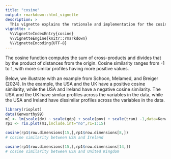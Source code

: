```yaml
---
title: "cosine"
output: rmarkdown::html_vignette
description: >
  This vignette explains the rationale and implementation for the cosine function.
vignette: >
  %\VignetteIndexEntry{cosine}
  %\VignetteEngine{knitr::rmarkdown}
  %\VignetteEncoding{UTF-8}
---
```


The cosine function computes the sum of cross-products and divides that by the product of distances from the origin. Cosine similarity ranges from -1 to 1, with more similar profiles having more positive values.  

Below, we illustrate with an example from Schoon, Melamed, and Breiger (2024). In the example, the USA and the UK have a positive cosine similarity, while the USA and Ireland have a negative cosine similarity. The USA and the UK have similar profiles across the variables in the data, while the USA and Ireland have dissimilar profiles across the variables in the data. 
```r
library(rioplot)
data(Kenworthy99)
m1 <- lm(scale(dv) ~ scale(gdp) + scale(pov) + scale(tran) -1,data=Kenworthy99)
rp1 <- rio.plot(m1,include.int="no",r1=1:15)

cosine(rp1$row.dimensions[15,],rp1$row.dimensions[8,]) 
# cosine similarity between USA and Ireland

cosine(rp1$row.dimensions[15,],rp1$row.dimensions[14,]) 
# cosine similarity between USA and United Kingdom
```

